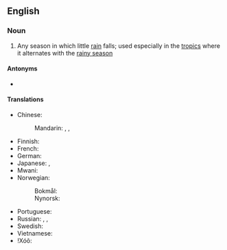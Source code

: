 ==English==
{{wikipedia}}

===Noun===
{{en-noun}}

# Any season in which little [[rain]] falls; used especially in the [[tropic]]s where it alternates with the [[rainy season]]

====Antonyms====
* {{l|en|rainy season}}

====Translations====
{{trans-top|season}}
* Chinese:
*: Mandarin: {{t+|cmn|乾季|sc=Hani}}, {{t+|cmn|干季|tr=gānjì|sc=Hani}}, {{t+|cmn|旱季|tr=hànjì|sc=Hani}}
* Finnish: {{t|fi|kuiva kausi}}
* French: {{t+|fr|saison sèche|f}}
* German: {{t+|de|Trockenzeit|f}}
* Japanese: {{t+|ja|乾季|tr=かんき, kanki}}, {{t|ja|乾期|tr=かんき, kanki}}
* Mwani: {{t|wmw|kirangazi}}
* Norwegian:
*: Bokmål: {{t|nb|tørketid|m|f}}
*: Nynorsk: {{t|nn|tørketid|f}}
{{trans-mid}}
* Portuguese: {{t+|pt|estio|m}}
* Russian: {{t|ru|сухо́й сезо́н|m}}, {{t|ru|засу́шливый сезо́н|m}}, {{t+|ru|сушь|f}}
* Swedish: {{t+|sv|torrperiod|c}}
* Vietnamese: {{t|vi|mùa khô}}
* ǃXóõ: {{qualifier|hot dry season}} {{t|nmn|ǁgâa}}
{{trans-bottom}}